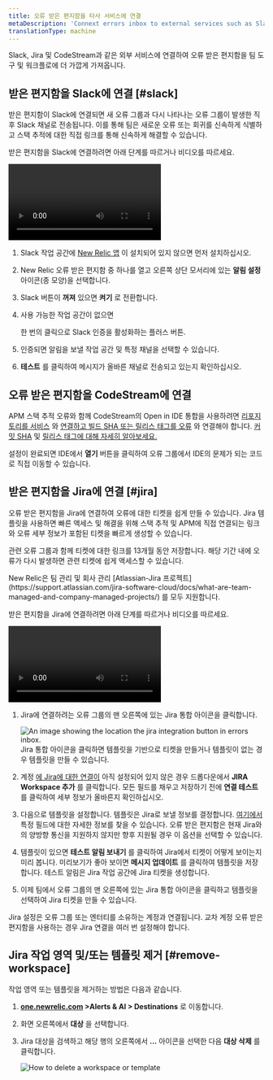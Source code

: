 ```yaml
---
title: 오류 받은 편지함을 타사 서비스에 연결
metaDescription: 'Connext errors inbox to external services such as Slack, Jira, and CodeStream'
translationType: machine
---
```




Slack, Jira 및 CodeStream과 같은 외부 서비스에 연결하여 오류 받은 편지함을 팀 도구 및 워크플로에 더 가깝게 가져옵니다.

## 받은 편지함을 Slack에 연결 [#slack]

받은 편지함이 Slack에 연결되면 새 오류 그룹과 다시 나타나는 오류 그룹이 발생한 직후 Slack 채널로 전송됩니다. 이를 통해 팀은 새로운 오류 또는 회귀를 신속하게 식별하고 스택 추적에 대한 직접 링크를 통해 신속하게 해결할 수 있습니다.

받은 편지함을 Slack에 연결하려면 아래 단계를 따르거나 비디오를 따르세요.

<Video
  id="HEbX0dgeGGw"
  type="youtube"
/>

1. Slack 작업 공간에 [New Relic 앱](https://newrelic.slack.com/apps/AP92KQJS3-new-relic?tab=more_info) 이 설치되어 있지 않으면 먼저 설치하십시오.

2. New Relic 오류 받은 편지함 중 하나를 열고 오른쪽 상단 모서리에 있는 **알림 설정** 아이콘(종 모양)을 선택합니다.

3. Slack 버튼이 **꺼져** 있으면 **켜기** 로 전환합니다.

4. 사용 가능한 작업 공간이 없으면

   <Icon name="fe-plus"/>

   한 번의 클릭으로 Slack 인증을 활성화하는 플러스 버튼.

5. 인증되면 알림을 보낼 작업 공간 및 특정 채널을 선택할 수 있습니다.

6. **테스트** 를 클릭하여 메시지가 올바른 채널로 전송되고 있는지 확인하십시오.

## 오류 받은 편지함을 CodeStream에 연결

APM 스택 추적 오류와 함께 CodeStream의 Open in IDE 통합을 사용하려면 [리포지토리를 서비스](/docs/codestream/how-use-codestream/performance-monitoring#repo-association) 와 [연결하고 빌드 SHA 또는 릴리스 태그를 오류](/docs/codestream/how-use-codestream/performance-monitoring#buildsha) 와 연결해야 합니다. [커밋 SHA](https://git-scm.com/book/en/v2/Git-Tools-Revision-Selection) 및 [릴리스 태그에 대해 자세히 알아보세요.](https://git-scm.com/book/en/v2/Git-Basics-Tagging)

설정이 완료되면 IDE에서 **열기** 버튼을 클릭하여 오류 그룹에서 IDE의 문제가 되는 코드로 직접 이동할 수 있습니다.

## 받은 편지함을 Jira에 연결 [#jira]

오류 받은 편지함을 Jira에 연결하여 오류에 대한 티켓을 쉽게 만들 수 있습니다. Jira 템플릿을 사용하면 빠른 액세스 및 해결을 위해 스택 추적 및 APM에 직접 연결되는 링크와 오류 세부 정보가 포함된 티켓을 빠르게 생성할 수 있습니다.

관련 오류 그룹과 함께 티켓에 대한 링크를 13개월 동안 저장합니다. 해당 기간 내에 오류가 다시 발생하면 관련 티켓에 쉽게 액세스할 수 있습니다.

<Callout variant="important">
  New Relic은 팀 관리 및 회사 관리 [Atlassian-Jira 프로젝트](https://support.atlassian.com/jira-software-cloud/docs/what-are-team-managed-and-company-managed-projects/) 를 모두 지원합니다.
</Callout>

받은 편지함을 Jira에 연결하려면 아래 단계를 따르거나 비디오를 따르세요.

<Video
  id="v2frs2Pyjfw"
  type="youtube"
/>

1. Jira에 연결하려는 오류 그룹의 맨 오른쪽에 있는 Jira 통합 아이콘을 클릭합니다.

   <img title="Jira integration button" alt="An image showing the location the jira integration button in errors inbox." src={jiraint}/>

   <figcaption>Jira 통합 아이콘을 클릭하면 템플릿을 기반으로 티켓을 만들거나 템플릿이 없는 경우 템플릿을 만들 수 있습니다.</figcaption>

2. 계정 [에 Jira에 대한 연결이](/docs/alerts-applied-intelligence/notifications/notification-integrations/#set-up-jira) 아직 설정되어 있지 않은 경우 드롭다운에서 **JIRA Workspace 추가** 를 클릭합니다. 모든 필드를 채우고 저장하기 전에 **연결 테스트** 를 클릭하여 세부 정보가 올바른지 확인하십시오.

3. 다음으로 템플릿을 설정합니다. 템플릿은 Jira로 보낼 정보를 결정합니다. [여기에서](/docs/alerts-applied-intelligence/notifications/notification-integrations/#configure-jira-message-template) 특정 필드에 대한 자세한 정보를 찾을 수 있습니다. 오류 받은 편지함은 현재 Jira와의 양방향 통신을 지원하지 않지만 향후 지원될 경우 이 옵션을 선택할 수 있습니다.

4. 템플릿이 있으면 **테스트 알림 보내기** 를 클릭하여 Jira에서 티켓이 어떻게 보이는지 미리 봅니다. 미리보기가 좋아 보이면 **메시지 업데이트** 를 클릭하여 템플릿을 저장합니다. 테스트 알림은 Jira 작업 공간에 Jira 티켓을 생성합니다.

5. 이제 팀에서 오류 그룹의 맨 오른쪽에 있는 Jira 통합 아이콘을 클릭하고 템플릿을 선택하여 Jira 티켓을 만들 수 있습니다.

Jira 설정은 오류 그룹 또는 엔터티를 소유하는 계정과 연결됩니다. 교차 계정 오류 받은 편지함을 사용하는 경우 Jira 연결을 여러 번 설정해야 합니다.

## Jira 작업 영역 및/또는 템플릿 제거 [#remove-workspace]

작업 영역 또는 템플릿을 제거하는 방법은 다음과 같습니다.

1. **[one.newrelic.com](https://one.newrelic.com/all-capabilities) >Alerts & AI > Destinations** 로 이동합니다.

2. 화면 오른쪽에서 **대상** 을 선택합니다.

3. Jira 대상을 검색하고 해당 행의 오른쪽에서 **...** 아이콘을 선택한 다음 **대상 삭제** 를 클릭합니다.

   <img
     title="How to delete a workspace or template"
     alt="How to delete a workspace or template"
     src={deleteWorkspace}
   />